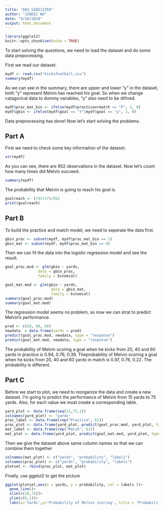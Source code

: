 ```yaml
---
title: "A03_G28512359"
author: "JINGSI WU"
date: "9/16/2018"
output: html_document
---
```


```r
library(ggplot2)
knitr::opts_chunk$set(echo = TRUE)
```

To start solving the questions, we need to load the dataset and do some data prepocessing.

First we read our dataset.
```r
mydf <- read.csv("kicksfootball.csv")
summary(mydf)
```

As we can see in the summary, there are upper and lower "y" in the dataset, both "y" represent Melvin has reached his goal.
So when we change catagorical data to dummy variables, "y" also need to be difined.
```r
mydf$prac_mat_bin <- ifelse(mydf$practiceormatch == "P", 1, 0)
mydf$gbin <- ifelse(mydf$goal == "Y"|mydf$goal == "y", 1, 0) 

```

Data preprocessing has done! Now let's start solving the problems.

## Part A

First we need to check some key information of the dataset.
```r
str(mydf)

```

As you can see, there are 952 observations in the dataset. Now let's count how many times did Melvin succeed. 
```r
summary(mydf)
```

The probability that Melvin is going to reach his goal is
```r
goalreach <- (742+17)/952
print(goalreach)
```


## Part B

To build the practice and match model, we need to seperate the data first.
```r
gbin_prac <- subset(mydf, mydf$prac_mat_bin == 1)
gbin_mat <- subset(mydf, mydf$prac_mat_bin == 0)
```

Then we can fit the data into the logistic regression model and see the result.
```r
goal_prac.mod <- glm(gbin ~ yards, 
               data = gbin_prac,
               family = binomial)

goal_mat.mod <- glm(gbin ~ yards, 
                     data = gbin_mat,
                     family = binomial)
summary(goal_prac.mod)
summary(goal_mat.mod)
```

The regression model seems no problem, so now we can strat to predict Melvin's performance.
```r
pred <- c(20, 40, 60)
newdata  = data.frame(yards = pred)
predict(goal_prac.mod, newdata, type = "response")
predict(goal_mat.mod, newdata, type = "response")
```

The probability of Melvin scoring a goal when he kicks from 20, 40 and 60 yards in practice is 0.94, 0.76, 0.39.
Theprobability of Melvin scoring a goal when he kicks from 20, 40 and 60 yards in match is 0.97, 0.76, 0.22.
The probability is different.

## Part C

Before we start to plot, we need to reorganize the data and create a new dataset. I'm going to predict the performance of Melvin from 15 yards to 75 yards. Also, for each value we must create a corresponding lable.
```r
yard_plot <- data.frame(seq(15,75,1)) 
colnames(yard_plot) <- "yards"
prac_label <- data.frame(rep("Practice", 61))
prac_plot <- data.frame(yard_plot, predict(goal_prac.mod, yard_plot, type = "response"), prac_label)
mat_label <- data.frame(rep("Match", 61))
mat_plot <- data.frame(yard_plot, predict(goal_mat.mod, yard_plot, type = "response"), mat_label)

```

Then we give the dataset above same column names so that we can combine them together
```r
colnames(mat_plot) <- c("yards", "probability", "labels")
colnames(prac_plot) <- c("yards", "probability", "labels")
plotset <- rbind(prac_plot, mat_plot)
```

Finally, use ggplot2 to get the picture
```r
ggplot(plotset,aes(x = yards, y = probability, col = labels ))+ 
  geom_line()+
  xlim(c(10,75))+
  ylim(c(0,1))+
  labs(x='Yards',y='Probability of Melvin scoring', title = "Probability of Malvin score in match&practice" )
```

